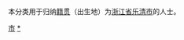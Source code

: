 {{Catnav|頁面分類|各種主題的頁面分類|依中国各省来作的分类|各地中国人||浙江人|温州人}}
{{Catnav|頁面分類|人物|各國人物|中国人|各地中国人|浙江人|温州人}}

本分类用于归纳[[籍贯|籍贯]]（出生地）为[[浙江省|浙江省]][[乐清市|乐清市]]的人士。

[[Category:温州人|市]]
[[Category:乐清市|*]]